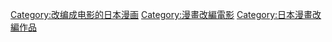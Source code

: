 [[Category:改编成电影的日本漫画|Category:改编成电影的日本漫画]]
[[Category:漫畫改編電影|Category:漫畫改編電影]]
[[Category:日本漫畫改編作品|Category:日本漫畫改編作品]]